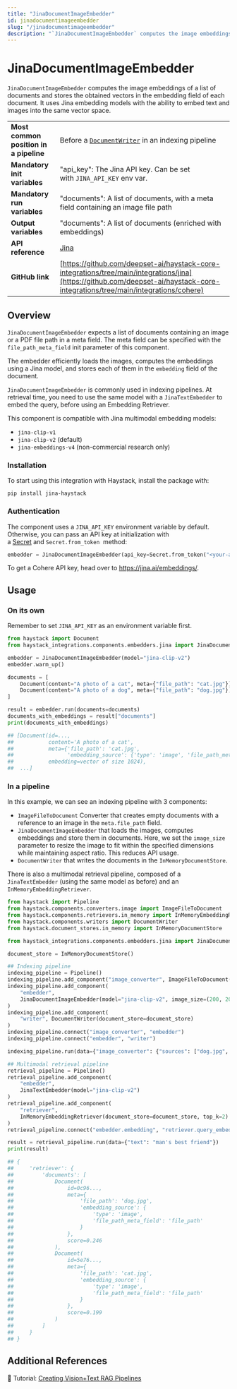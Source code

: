 ```yaml
---
title: "JinaDocumentImageEmbedder"
id: jinadocumentimageembedder
slug: "/jinadocumentimageembedder"
description: "`JinaDocumentImageEmbedder` computes the image embeddings of a list of documents and stores the obtained vectors in the embedding field of each document. It uses Jina embedding models with the ability to embed text and images into the same vector space."
---
```


# JinaDocumentImageEmbedder

`JinaDocumentImageEmbedder` computes the image embeddings of a list of documents and stores the obtained vectors in the embedding field of each document. It uses Jina embedding models with the ability to embed text and images into the same vector space.

|                                        |                                                                                                                                                                                |
| -------------------------------------- | ------------------------------------------------------------------------------------------------------------------------------------------------------------------------------ |
| **Most common position in a pipeline** | Before a [`DocumentWriter`](../writers/documentwriter.mdx) in an indexing pipeline                                                                                                      |
| **Mandatory init variables**           | "api_key": The Jina API key. Can be set with `JINA_API_KEY` env var.                                                                                                           |
| **Mandatory run variables**            | "documents": A list of documents, with a meta field containing an image file path                                                                                              |
| **Output variables**                   | "documents": A list of documents (enriched with embeddings)                                                                                                                    |
| **API reference**                      | [Jina](/reference/integrations-jina)                                                                                                                                                  |
| **GitHub link**                        | [https://github.com/deepset-ai/haystack-core-integrations/tree/main/integrations/jina](https://github.com/deepset-ai/haystack-core-integrations/tree/main/integrations/cohere) |

## Overview

`JinaDocumentImageEmbedder` expects a list of documents containing an image or a PDF file path in a meta field. The meta field can be specified with the `file_path_meta_field` init parameter of this component.

The embedder efficiently loads the images, computes the embeddings using a Jina model, and stores each of them in the `embedding` field of the document.

`JinaDocumentImageEmbedder` is commonly used in indexing pipelines. At retrieval time, you need to use the same model with a `JinaTextEmbedder` to embed the query, before using an Embedding Retriever.

This component is compatible with Jina multimodal embedding models:

- `jina-clip-v1`
- `jina-clip-v2` (default)
- `jina-embeddings-v4` (non-commercial research only)

### Installation

To start using this integration with Haystack, install the package with:

```shell
pip install jina-haystack
```

### Authentication

The component uses a `JINA_API_KEY` environment variable by default. Otherwise, you can pass an API key at initialization with a [Secret](/docs/secret-management) and `Secret.from_token`  method:

```python
embedder = JinaDocumentImageEmbedder(api_key=Secret.from_token("<your-api-key>"))
```

To get a Cohere API key, head over to https://jina.ai/embeddings/.

## Usage

### On its own

Remember to set `JINA_API_KEY` as an environment variable first.

```python
from haystack import Document
from haystack_integrations.components.embedders.jina import JinaDocumentImageEmbedder

embedder = JinaDocumentImageEmbedder(model="jina-clip-v2")
embedder.warm_up()

documents = [
    Document(content="A photo of a cat", meta={"file_path": "cat.jpg"}),
    Document(content="A photo of a dog", meta={"file_path": "dog.jpg"}),
]

result = embedder.run(documents=documents)
documents_with_embeddings = result["documents"]
print(documents_with_embeddings)

## [Document(id=...,
##           content='A photo of a cat',
##           meta={'file_path': 'cat.jpg',
##                 'embedding_source': {'type': 'image', 'file_path_meta_field': 'file_path'}},
##           embedding=vector of size 1024),
##  ...]
```

### In a pipeline

In this example, we can see an indexing pipeline with 3 components:

- `ImageFileToDocument` Converter that creates empty documents with a reference to an image in the `meta.file_path` field.
- `JinaDocumentImageEmbedder` that loads the images, computes embeddings and store them in documents. Here, we set the `image_size` parameter to resize the image to fit within the specified dimensions while maintaining aspect ratio. This reduces API usage.
- `DocumentWriter` that writes the documents in the `InMemoryDocumentStore`.

There is also a multimodal retrieval pipeline, composed of a `JinaTextEmbedder` (using the same model as before) and an `InMemoryEmbeddingRetriever`.

```python
from haystack import Pipeline
from haystack.components.converters.image import ImageFileToDocument
from haystack.components.retrievers.in_memory import InMemoryEmbeddingRetriever
from haystack.components.writers import DocumentWriter
from haystack.document_stores.in_memory import InMemoryDocumentStore

from haystack_integrations.components.embedders.jina import JinaDocumentImageEmbedder, JinaTextEmbedder

document_store = InMemoryDocumentStore()

## Indexing pipeline
indexing_pipeline = Pipeline()
indexing_pipeline.add_component("image_converter", ImageFileToDocument())
indexing_pipeline.add_component(
    "embedder",
    JinaDocumentImageEmbedder(model="jina-clip-v2", image_size=(200, 200))
)
indexing_pipeline.add_component(
    "writer", DocumentWriter(document_store=document_store)
)
indexing_pipeline.connect("image_converter", "embedder")
indexing_pipeline.connect("embedder", "writer")

indexing_pipeline.run(data={"image_converter": {"sources": ["dog.jpg", "cat.jpg"]}})

## Multimodal retrieval pipeline
retrieval_pipeline = Pipeline()
retrieval_pipeline.add_component(
    "embedder",
    JinaTextEmbedder(model="jina-clip-v2")
)
retrieval_pipeline.add_component(
    "retriever",
    InMemoryEmbeddingRetriever(document_store=document_store, top_k=2)
)
retrieval_pipeline.connect("embedder.embedding", "retriever.query_embedding")

result = retrieval_pipeline.run(data={"text": "man's best friend"})
print(result)

## {
##     'retriever': {
##         'documents': [
##             Document(
##                 id=0c96...,
##                 meta={
##                     'file_path': 'dog.jpg',
##                     'embedding_source': {
##                         'type': 'image',
##                         'file_path_meta_field': 'file_path'
##                     }
##                 },
##                 score=0.246
##             ),
##             Document(
##                 id=5e76...,
##                 meta={
##                     'file_path': 'cat.jpg',
##                     'embedding_source': {
##                         'type': 'image',
##                         'file_path_meta_field': 'file_path'
##                     }
##                 },
##                 score=0.199
##             )
##         ]
##     }
## }
```

## Additional References

:notebook: Tutorial: [Creating Vision+Text RAG Pipelines](https://haystack.deepset.ai/tutorials/46_multimodal_rag)
